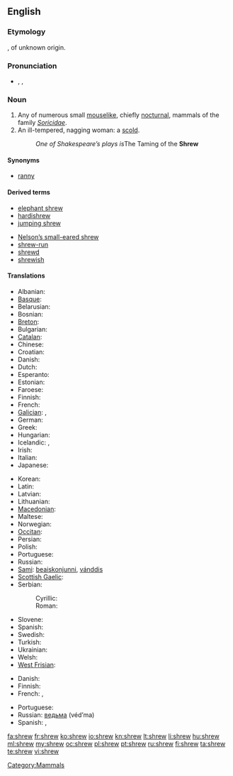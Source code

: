 ==English==

===Etymology===
{{etyl|ang|en}} {{term|screawa|scrēawa|lang=ang}}, of unknown origin.

===Pronunciation===
* {{enPR|shro͞o}}, {{IPA|/ʃɹuː/}}, {{SAMPA|/Sru:/}}
*: {{rhymes|uː}}

===Noun===
{{wikipedia}}
{{en-noun}}

# Any of numerous small [[mouselike]], chiefly [[nocturnal]], mammals of the family ''[[Soricidae]]''.
# An ill-tempered, nagging woman: a [[scold]].
#: ''One of Shakespeare’s plays is ''The Taming of the '''Shrew'''

====Synonyms====
* {{sense|mouselike mammal}} [[ranny]] {{qualifier|obsolete}}

====Derived terms====
{{rel-top|terms derived from ''shrew (noun)''}}
* [[elephant shrew]]
* [[hardishrew]]
* [[jumping shrew]]
{{rel-mid}}
* [[Nelson's small-eared shrew|Nelson’s small-eared shrew]]
* [[shrew-run]]
* [[shrewd]]
* [[shrewish]]
{{rel-bottom}}

====Translations====
{{trans-top|mouselike animal}}
* Albanian: {{t|sq|hundëgjati xhuxh|xs=Albanian}} {{g|Albanian}}
* [[Basque]]: {{t|eu|satitsu|xs=Basque}}
* Belarusian: {{t|be|буразубка|f|tr=burazubka|xs=Belarusian}}
* Bosnian: {{t|bs|rovčica|f}}
* [[Breton]]: {{t|br|minoc'h korrik|xs=Breton}}
* Bulgarian: {{t|bg|земеровка|f|tr=zemerovka}}
* [[Catalan]]: {{t-|ca|musaranya|f}}
* Chinese: {{t-|cmn|鼠|tr=shu|sc=Hani}}
* Croatian: {{t-|hr|rovka|f}}
* Danish: {{t-|da|spidsmus|c}}
* Dutch: {{t+|nl|spitsmuis|f}}
* Esperanto: {{t|eo|soriko|xs=Esperanto}}
* Estonian: {{t|et|karihiir}}
* Faroese: {{t|fo|trantmús|f|xs=Faroese}}
* Finnish: {{t-|fi|päästäinen}}
* French: {{t+|fr|musaraigne|f}}
* [[Galician]]: {{t|gl|musaraño|m|xs=Galician}}, {{t|gl|musgaño|m|xs=Galician}}
* German: {{t-|de|Spitzmaus|f}}
* Greek: {{t|el|νανομυγαλίδα|tr=nanomigalída}}
* Hungarian: {{t+|hu|cickány}}
* Icelandic: {{t|is|snjáldurmús|f}}, {{t|is|snjáldra|f}}
* Irish: {{t|ga|dallóg fhraoigh|f|xs=Irish}}
* Italian: {{t-|it|toporagno|m}}
* Japanese: {{t|ja|とがりねずみ|tr=[[トガリネズミ]], [[togari-nezumi]]}}
{{trans-mid}}
* Korean: {{t-|ko|뒤쥐|tr=dwijwi|sc=Hang}}
* Latin: {{t-|la|sorex|m}}
* Latvian: {{t|lv|cirslis|xs=Latvian}} {{g|Latvian}}
* Lithuanian: {{t|lt|kirstukas|xs=Lithuanian}} {{g|Lithuanian}}
* [[Macedonian]]: {{t|mk|ровка|f=trrovkaf}}
* Maltese: {{t|ml|ġurdiem ta' geddumu twil|m|xs=Malayalam}}
* Norwegian: {{t|no|spissmus|c}}
* [[Occitan]]: {{t+|oc|musaranha|f|xs=Occitan}}
* Persian: {{t|fa|موش شبگرد|tr=muše šabgard}}
* Polish: {{t|pl|ryjówka|f}}
* Portuguese: {{t+|pt|musaranho|m}}
* Russian: {{t+|ru|землеройка|f|tr=zemleróyka}}
* [[Sami]]: [[beaiskonjunni]], [[vánddis]]
* [[Scottish Gaelic]]: {{t|gd|dallag-an-fhraoich|f|xs=Scottish Gaelic}}
* Serbian:
*: Cyrillic: {{t|sr|ровчица|f|sc=Cyrl}}
*: Roman: {{t|sr|rovčica|f|sc=Latn}}
* Slovene: {{t+|sl|rovka|f}}
* Spanish: {{t|es|musaraña|f}}
* Swedish: {{t|sv|näbbmus|c}}
* Turkish: {{t|tr|kir faresi}}
* Ukrainian: {{t|uk|землерийка|f|tr=zemleryjka|xs=Ukrainian}}
* Welsh: {{t|cy|llyg|f|xs=Welsh}}
* [[West Frisian]]: {{t|fy|pipermûs|f|xs=West Frisian}}
{{trans-bottom}}

{{trans-top|woman}}
* Danish: {{t-|da|rappenskralde|c}}
* Finnish: {{t+|fi|äkäpussi}}
* French: {{t+|fr|furie|f}}, {{t|fr|mégère|f}}
{{trans-mid}}
* Portuguese: {{t-|pt|megera|f}}
* Russian: [[ведьма]] (véd’ma) {{f}}
* Spanish: {{t-|es|arpía|f}}, {{t+|es|bruja|f}}
{{trans-bottom}}

[[Category:Mammals]]

[[fa:shrew]]
[[fr:shrew]]
[[ko:shrew]]
[[io:shrew]]
[[kn:shrew]]
[[lt:shrew]]
[[li:shrew]]
[[hu:shrew]]
[[ml:shrew]]
[[my:shrew]]
[[oc:shrew]]
[[pl:shrew]]
[[pt:shrew]]
[[ru:shrew]]
[[fi:shrew]]
[[ta:shrew]]
[[te:shrew]]
[[vi:shrew]]